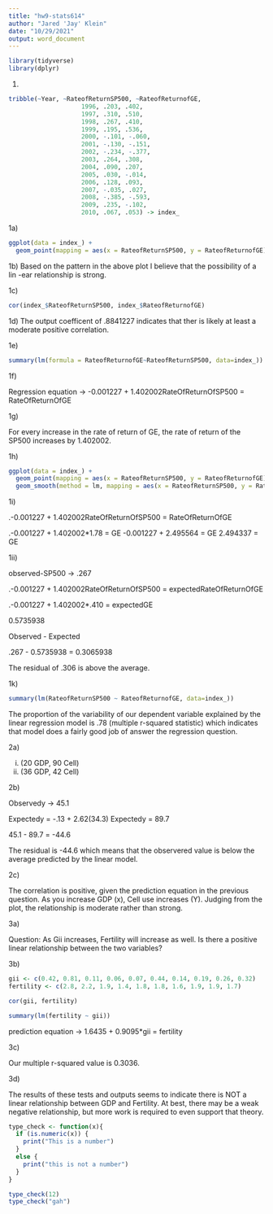 ```yaml
---
title: "hw9-stats614"
author: "Jared 'Jay' Klein"
date: "10/29/2021"
output: word_document
---
```


```r
library(tidyverse)
library(dplyr)
```


1)

```r
tribble(~Year, ~RateofReturnSP500, ~RateofReturnofGE,
                    1996, .203, .402,
                    1997, .310, .510,
                    1998, .267, .410,
                    1999, .195, .536,
                    2000, -.101, -.060,
                    2001, -.130, -.151,
                    2002, -.234, -.377,
                    2003, .264, .308,
                    2004, .090, .207,
                    2005, .030, -.014,
                    2006, .128, .093,
                    2007, -.035, .027,
                    2008, -.385, -.593,
                    2009, .235, -.102,
                    2010, .067, .053) -> index_
```


1a)
```r
ggplot(data = index_) +
  geom_point(mapping = aes(x = RateofReturnSP500, y = RateofReturnofGE))
```

1b)
Based on the pattern in the above plot I believe that the possibility of a lin
-ear relationship is strong. 

1c)
```r
cor(index_$RateofReturnSP500, index_$RateofReturnofGE)
```

1d)
The output coefficent of .8841227 indicates that ther is likely at least a moderate
positive correlation. 

1e)

```r
summary(lm(formula = RateofReturnofGE~RateofReturnSP500, data=index_))
```

1f)

Regression equation -> -0.001227  + 1.402002RateOfReturnOfSP500 = RateOfReturnOfGE

1g)

For every increase in the rate of return of GE, the rate of return of the SP500 increases by 1.402002.

1h) 

```r
ggplot(data = index_) +
  geom_point(mapping = aes(x = RateofReturnSP500, y = RateofReturnofGE)) +
  geom_smooth(method = lm, mapping = aes(x = RateofReturnSP500, y = RateofReturnofGE), se=FALSE)

```
 
 
1i)

.-0.001227  + 1.402002RateOfReturnOfSP500 = RateOfReturnOfGE

.-0.001227  + 1.402002*1.78 = GE
-0.001227 + 2.495564 = GE
2.494337 = GE

1ii)

observed-SP500 -> .267

.-0.001227  + 1.402002RateOfReturnOfSP500 = expectedRateOfReturnOfGE

.-0.001227  + 1.402002*.410 = expectedGE

0.5735938

Observed - Expected

.267 - 0.5735938 = 0.3065938

The residual of .306 is above the average. 

1k)

```r
summary(lm(RateofReturnSP500 ~ RateofReturnofGE, data=index_))
```


The proportion of the variability of our dependent variable explained by the linear
regression model is .78 (multiple r-squared statistic) which indicates that model
does a fairly good job of answer the regression question.

2a)

  i) (20 GDP, 90 Cell)
  ii) (36 GDP, 42 Cell)
  
2b)

Observedy -> 45.1

Expectedy = -.13 + 2.62(34.3)
Expectedy = 89.7

45.1 - 89.7 = -44.6

The residual is -44.6 which means that the observered value is below the average
predicted by the linear model. 

2c)

The correlation is positive, given the prediction equation in the previous question.
As you increase GDP (x), Cell use increases (Y). Judging from the plot, the relationship
is moderate rather than strong. 

3a)

Question: As Gii increases, Fertility will increase as well. Is there a positive 
linear relationship between the two variables?

3b)

```r
gii <- c(0.42, 0.81, 0.11, 0.06, 0.07, 0.44, 0.14, 0.19, 0.26, 0.32)
fertility <- c(2.8, 2.2, 1.9, 1.4, 1.8, 1.8, 1.6, 1.9, 1.9, 1.7)

cor(gii, fertility)

summary(lm(fertility ~ gii))
```

prediction equation -> 1.6435 + 0.9095*gii = fertility

3c) 

Our multiple r-squared value is 0.3036.

3d)

The results of these tests and outputs seems to indicate there is NOT a linear relationship
between GDP and Fertility. At best, there may be a weak negative relationship, but more work
is required to even support that theory. 
```r
type_check <- function(x){
  if (is.numeric(x)) {
    print("This is a number")
  }
  else {
    print("this is not a number")
  }
}
```
```r
type_check(12)
type_check("gah")
```

